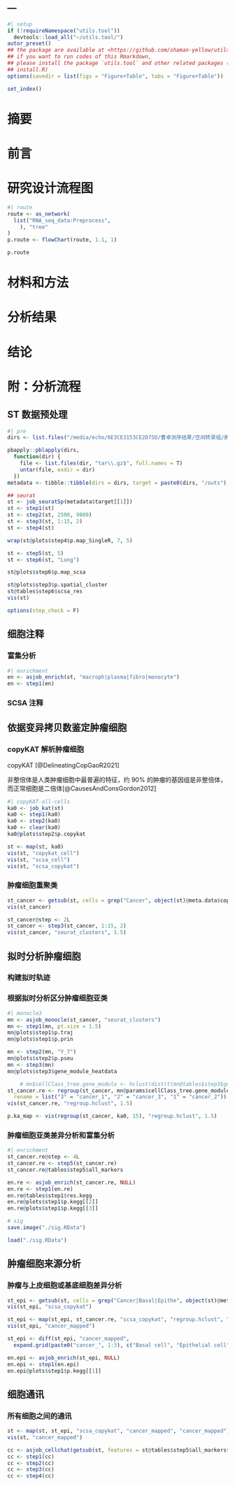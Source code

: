 ---
---

```r
#| setup
if (!requireNamespace("utils.tool"))
  devtools::load_all("~/utils.tool/")
autor_preset()
## the package are available at <https://github.com/shaman-yellow/utils.tool>
## if you want to run codes of this Rmarkdown,
## please install the package `utils.tool` and other related packages (run
## install.R)
options(savedir = list(figs = "Figure+Table", tabs = "Figure+Table"))
```

```r
set_index()
```

# 摘要 {#abstract}

# 前言 {#introduction}

# 研究设计流程图 {#route}

```r
#| route
route <- as_network(
  list("RNA_seq_data:Preprocess",
    ), "tree"
)
p.route <- flowChart(route, 1.1, 1)
```

```r
p.route
```

# 材料和方法 {#methods}

# 分析结果 {#results}

# 结论 {#dis}

# 附：分析流程 {#workflow}

## ST 数据预处理

```r
#| pre
dirs <- list.files("/media/echo/6E3CE3153CE2D75D/曹卓测序结果/空间转录组/肺癌空间转录组测序/CellRanger/", full.names = T)

pbapply::pblapply(dirs,
  function(dir) {
    file <- list.files(dir, "tar\\.gz$", full.names = T)
    untar(file, exdir = dir)
  })
metadata <- tibble::tibble(dirs = dirs, target = paste0(dirs, "/outs"), sample = get_filename(dirs))
```

```r
## seurat
st <- job_seuratSp(metadata$target[[1]])
st <- step1(st)
st <- step2(st, 2500, 9000)
st <- step3(st, 1:15, 2)
st <- step4(st)

wrap(st@plots$step4$p.map_SingleR, 7, 5)

st <- step5(st, 5)
st <- step6(st, "Lung")

st@plots$step6$p.map_scsa

st@plots$step3$p.spatial_cluster
st@tables$step6$scsa_res
vis(st)

options(step_check = F)
```

## 细胞注释

### 富集分析

```r
#| enrichment
en <- asjob_enrich(st, "macroph|plasma|fibro|monocyte")
en <- step1(en)
```

### SCSA 注释

## 依据变异拷贝数鉴定肿瘤细胞

### copyKAT 解析肿瘤细胞

copyKAT [@DelineatingCopGaoR2021]

非整倍体是人类肿瘤细胞中最普遍的特征，约 90% 的肿瘤的基因组是非整倍体，而正常细胞是二倍体[@CausesAndConsGordon2012]

```r
#| copyKAT-all-cells
ka0 <- job_kat(st)
ka0 <- step1(ka0)
ka0 <- step2(ka0)
ka0 <- clear(ka0)
ka0@plots$step2$p.copykat

st <- map(st, ka0)
vis(st, "copykat_cell")
vis(st, "scsa_cell")
vis(st, "scsa_copykat")
```

### 肿瘤细胞重聚类

```r
st_cancer <- getsub(st, cells = grep("Cancer", object(st)@meta.data$copykat_cell))
vis(st_cancer)

st_cancer@step <- 2L
st_cancer <- step3(st_cancer, 1:15, 2)
vis(st_cancer, "seurat_clusters", 1.5)
```

## 拟时分析肿瘤细胞

### 构建拟时轨迹

### 根据拟时分析区分肿瘤细胞亚类

```r
#| monocle3
mn <- asjob_monocle(st_cancer, "seurat_clusters")
mn <- step1(mn, pt.size = 1.5)
mn@plots$step1$p.traj
mn@plots$step1$p.prin

mn <- step2(mn, "Y_7")
mn@plots$step2$p.pseu
mn <- step3(mn)
mn@plots$step3$gene_module_heatdata

    # mn$cellClass_tree.gene_module <- hclust(dist(t(mn@tables$step3$gene_module$graph_test.sig$aggregate)))
st_cancer.re <- regroup(st_cancer, mn@params$cellClass_tree.gene_module, 3,
  rename = list("3" = "cancer_1", "2" = "cancer_3", "1" = "cancer_2"))
vis(st_cancer.re, "regroup.hclust", 1.5)

p.ka_map <- vis(regroup(st_cancer, ka0, 15), "regroup.hclust", 1.5)
```

### 肿瘤细胞亚类差异分析和富集分析

```r
#| enrichment
st_cancer.re@step <- 4L
st_cancer.re <- step5(st_cancer.re)
st_cancer.re@tables$step5$all_markers

en.re <- asjob_enrich(st_cancer.re, NULL)
en.re <- step1(en.re)
en.re@tables$step1$res.kegg
en.re@plots$step1$p.kegg[[2]]
en.re@plots$step1$p.kegg[[3]]
```

```r
# sig
save.image("./sig.RData")

load("./sig.RData")
```

## 肿瘤细胞来源分析

### 肿瘤与上皮细胞或基底细胞差异分析

```r
st_epi <- getsub(st, cells = grep("Cancer|Basal|Epithe", object(st)@meta.data$scsa_copykat))
vis(st_epi, "scsa_copykat")

st_epi <- map(st_epi, st_cancer.re, "scsa_copykat", "regroup.hclust", "cancer_mapped")
vis(st_epi, "cancer_mapped")

st_epi <- diff(st_epi, "cancer_mapped",
  expand.grid(paste0("cancer_", 1:3), c("Basal cell", "Epithelial cell")))
```

```r
en.epi <- asjob_enrich(st_epi, NULL)
en.epi <- step1(en.epi)
en.epi@plots$step1$p.kegg[[1]]
```

## 细胞通讯

### 所有细胞之间的通讯

```r
st <- map(st, st_epi, "scsa_copykat", "cancer_mapped", "cancer_mapped")
vis(st, "cancer_mapped")
```

```r
cc <- asjob_cellchat(getsub(st, features = st@tables$step5$all_markers$gene), "cancer_mapped")
cc <- step1(cc)
cc <- step2(cc)
cc <- step3(cc)
cc <- step4(cc)
```


